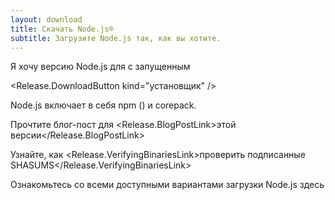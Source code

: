```yaml
---
layout: download
title: Скачать Node.js®️
subtitle: Загрузите Node.js так, как вы хотите.
---
```


<section>
  Я хочу версию Node.js <Release.VersionDropdown /> для <Release.OperatingSystemDropdown exclude={["LINUX"]} /> с запущенным <Release.BitnessDropdown />

  <Release.DownloadButton kind="установщик" />
</section>

<section>
  Node.js включает в себя <LinkWithArrow href="https://npmjs.com">npm</LinkWithArrow> (<Release.NpmVersion />) и corepack.

  Прочтите блог-пост для <Release.BlogPostLink>этой версии</Release.BlogPostLink>

  Узнайте, как <Release.VerifyingBinariesLink>проверить подписанные SHASUMS</Release.VerifyingBinariesLink>

  Ознакомьтесь со всеми доступными вариантами загрузки Node.js <LinkWithArrow href="https://nodejs.org/dist/">здесь</LinkWithArrow>
</section>

